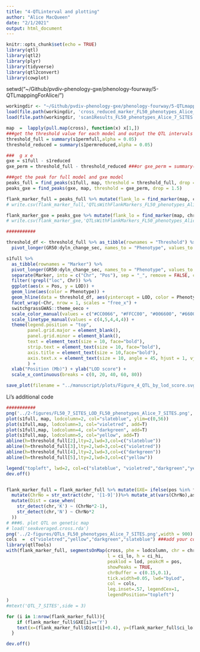 ```yaml
---
title: "4-QTLinterval and plotting"
author: "Alice MacQueen"
date: "2/1/2021"
output: html_document
---
```


```r
knitr::opts_chunk$set(echo = TRUE)
library(qtl)
library(qtl2)
library(plyr)
library(tidyverse)
library(qtl2convert)
library(cowplot)
```


setwd("~/Github/pvdiv-phenology-gxe/phenology-fourway/5-QTLmappingForAlice/")

```r
workingdir <- "~/Github/pvdiv-phenology-gxe/phenology-fourway/5-QTLmappingForAlice/"
load(file.path(workingdir, 'cross_reduced_marker_FL50_phenotypes_Alice_7_SITES.RData'))
load(file.path(workingdir, 'scan1Results_FL50_phenotypes_Alice_7_SITES.RData.RData'))

map  =  lapply(pull.map(cross), function(x) x[1,])
###get the threshold value for each model and output the QTL intervals
threshold_full = summary(s1permfull,alpha = 0.05)
threshold_reduced = summary(s1permreduced,alpha = 0.05)
```

```r
###  g x e
gxe = s1full - s1reduced
gxe_perm = threshold_full - threshold_reduced ###or gxe_perm = summary(gxe, alpha=0.05)

###get the peak for full model and gxe model
peaks_full = find_peaks(s1full, map, threshold = threshold_full, drop = 1.5, peakdrop = 5)
peaks_gxe = find_peaks(gxe, map, threshold = gxe_perm, drop = 1.5)

flank_marker_full = peaks_full %>% mutate(flank_lo = find_marker(map, chr, ci_lo), flank_hi=find_marker(map, chr, ci_hi))
# write.csv(flank_marker_full,'QTLsWithFlankMarkers_FL50_phenotypes_Alice_7_SITES_Full_model.csv') ###change the name you want

flank_marker_gxe = peaks_gxe %>% mutate(flank_lo = find_marker(map, chr, ci_lo), flank_hi=find_marker(map, chr, ci_hi))
# write.csv(flank_marker_gxe,'QTLsWithFlankMarkers_FL50_phenotypes_Alice_7_SITES_gxe_model.csv')

###########
```

```r
threshold_df <- threshold_full %>% as_tibble(rownames = "Threshold") %>%
  pivot_longer(GR50:dyln_change_sec, names_to = "Phenotype", values_to = "LOD")

s1full %>%
  as_tibble(rownames = "Marker") %>%
  pivot_longer(GR50:dyln_change_sec, names_to = "Phenotype", values_to = "LOD") %>%
  separate(Marker, into = c("Chr", "Pos"), sep = "_", remove = FALSE, convert = TRUE) %>%
  filter(!grepl("loc", Chr)) %>%
  ggplot(aes(x = Pos, y = LOD)) + 
  geom_line(aes(color = Phenotype)) +
  geom_hline(data = threshold_df, aes(yintercept = LOD, color = Phenotype, linetype = Phenotype)) +
  facet_wrap(~Chr, nrow = 1, scales = "free_x") +
  switchgrassGWAS::theme_oeco + 
  scale_color_manual(values = c("#CC0066", "#FFCC00", "#006600", "#6600FF", "grey")) + 
  scale_linetype_manual(values = c(4,5,4,4,4)) +
  theme(legend.position = "top",
        panel.grid.major = element_blank(), 
        panel.grid.minor = element_blank(),
        text = element_text(size = 10, face="bold"),
        strip.text = element_text(size = 10, face="bold"),
        axis.title = element_text(size = 10,face="bold"),
        axis.text.x = element_text(size = 10, angle = 45, hjust = 1, vjust = 1),
        ) + 
  xlab("Position (Mb)") + ylab("LOD score") +
  scale_x_continuous(breaks = c(0, 20, 40, 60, 80))

save_plot(filename = "../manuscript/plots/Figure_4_QTL_by_lod_score.svg", base_height = 3, base_width = 13.5, plot = last_plot())
```



Li's additional code
```r
###########
png('../2-figures/FL50_7_SITES_LOD_FL50_phenotypes_Alice_7_SITES.png', width = 800)
plot(s1full, map, lodcolumn=2, col="slateblue", ylim=c(0,56))
plot(s1full,map, lodcolumn=3, col="violetred", add=T)
plot(s1full,map, lodcolumn=4, col="darkgreen", add=T)
plot(s1full,map, lodcolumn=5, col="yellow", add=T)
abline(h=threshold_full[2],lty=2,lwd=3,col=c("slateblue"))
abline(h=threshold_full[3],lty=2,lwd=3,col=c("violetred"))
abline(h=threshold_full[4],lty=2,lwd=3,col=c("darkgreen"))
abline(h=threshold_full[5],lty=2,lwd=3,col=c("yellow"))

legend("topleft", lwd=2, col=c("slateblue", "violetred","darkgreen","yellow"), colnames(s1full)[c(2,3,4,5)], bg="gray90")
dev.off()


flank_marker_full = flank_marker_full %>% mutate(GXE= ifelse(pos %in% flank_marker_gxe$pos, 'Y','N'))%>%
  mutate(ChrNo = str_extract(chr, '[1-9]'))%>% mutate_at(vars(ChrNo),as.numeric) %>%
  mutate(Dist = case_when(
    str_detect(chr,'K') ~ (ChrNo*2-1),
    str_detect(chr,'N') ~ ChrNo*2
  ))
# ###6. plot QTL on genetic map
# load('sexAveraged.cross.rda')
png('../2-figures/QTLs_FL50_phenotypes_Alice_7_SITES.png',width = 900)
cols  =  c("violetred","yellow","darkgreen","slateblue") ###add your colors depending on how many traits you have
library(qtlTools)
with(flank_marker_full, segmentsOnMap(cross, phe = lodcolumn, chr = chr,
                                      l = ci_lo, h = ci_hi,
                                      peaklod = lod, peakcM = pos,
                                      showPeaks = TRUE,
                                      chrBuffer = c(0.15,0.1),
                                      tick.width=0.05, lwd="byLod",
                                      col = cols,
                                      leg.inset=.57, legendCex=1,
                                      legendPosition="topleft")
)
#mtext('QTL_7_SITES',side = 3)

for (i in 1:nrow(flank_marker_full)){
    if (flank_marker_full$GXE[i]=='Y')
    text(x=(flank_marker_full$Dist[i]+0.4), y=(flank_marker_full$ci_lo[i]),'*',col = 'red',cex = 1.5)
  }

dev.off()

```

